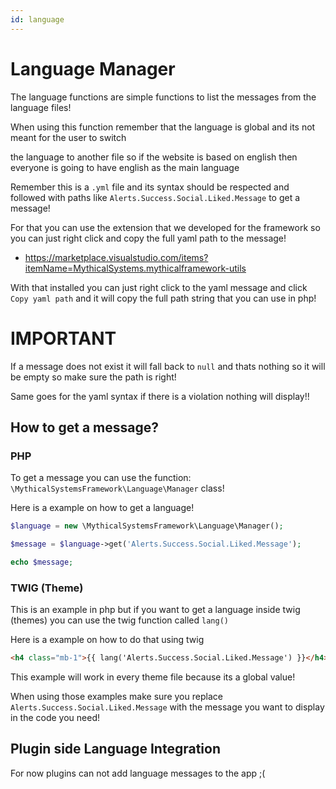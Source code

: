 ```yaml
---
id: language
---
```


# Language Manager

The language functions are simple functions to list the messages from the language files!

When using this function remember that the language is global and its not meant for the user to switch

the language to another file so if the website is based on english then everyone is going to have english as the main language

Remember this is a `.yml` file and its syntax should be respected and followed with paths like `Alerts.Success.Social.Liked.Message` to get a message!

For that you can use the extension that we developed for the framework so you can just right click and copy the full yaml path to the message!

-   https://marketplace.visualstudio.com/items?itemName=MythicalSystems.mythicalframework-utils

With that installed you can just right click to the yaml message and click `Copy yaml path` and it will copy the full path string that you can use in php!

# IMPORTANT

If a message does not exist it will fall back to `null` and thats nothing so it will be empty so make sure the path is right!

Same goes for the yaml syntax if there is a violation nothing will display!!

## How to get a message?


### PHP

To get a message you can use the function: `\MythicalSystemsFramework\Language\Manager` class!

Here is a example on how to get a language!

```php
$language = new \MythicalSystemsFramework\Language\Manager();

$message = $language->get('Alerts.Success.Social.Liked.Message');

echo $message;
```
### TWIG (Theme)
This is an example in php but if you want to get a language inside twig (themes) you can use the twig function called `lang()`

Here is a example on how to do that using twig

```html
<h4 class="mb-1">{{ lang('Alerts.Success.Social.Liked.Message') }}</h4>
```

This example will work in every theme file because its a global value!


When using those examples make sure you replace `Alerts.Success.Social.Liked.Message` with the message you want to display in the code you need!

## Plugin side Language Integration

For now plugins can not add language messages to the app ;(
